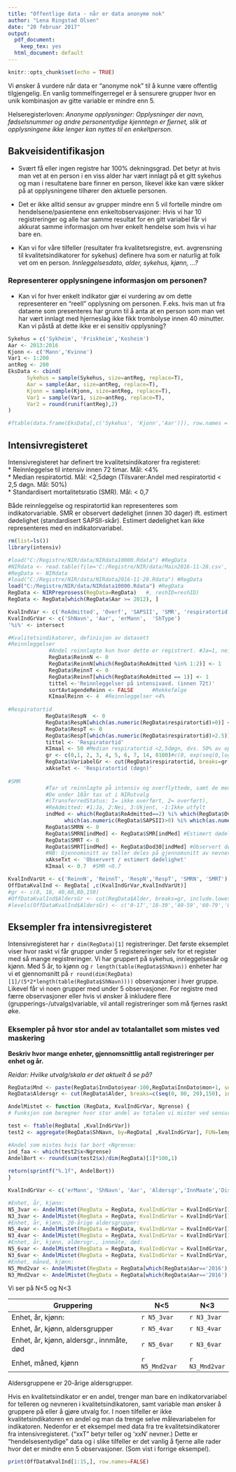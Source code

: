 ```yaml
---
title: "Offentlige data - når er data anonyme nok"
author: "Lena Ringstad Olsen"
date: "20 februar 2017"
output:
  pdf_document: 
    keep_tex: yes
  html_document: default
---
```


```r
knitr::opts_chunk$set(echo = TRUE)
```


Vi ønsker å vurdere når data er "anonyme nok" til å kunne være offentlig tilgjengelig. En vanlig tommelfingerregel er å sensurere grupper hvor en unik kombinasjon av gitte variable er mindre enn 5. 


Helseregisterloven:
*Anonyme opplysninger: Opplysninger der navn, fødselsnummer og andre personentydige kjenntegn er fjernet, slik at opplysningene ikke lenger kan nyttes til en enkeltperson.*



## Bakveisidentifikasjon
* Svært få eller ingen registre har 100% dekningsgrad. Det betyr at hvis man vet at en person i en viss alder har vært innlagt på et gitt sykehus og man i resultatene bare finner en person, likevel ikke kan være sikker på at opplysningene tilhører den aktuelle personen.


* Det er ikke alltid sensur av grupper mindre enn 5 vil fortelle mindre om hendelsene/pasientene enn enkeltobservasjoner: Hvis vi har 10 registreringer og alle har samme resultat for en gitt variabel får vi akkurat samme informasjon om hver enkelt hendelse som hvis vi har bare en. 

* Kan vi for våre tilfeller (resultater fra kvalitetsregistre, evt. avgrensning til kvalitetsindikatorer for sykehus) definere hva som er naturlig at folk vet om en person.
*Innleggelsesdato, alder, sykehus, kjønn, ...?*

### Representerer opplysningene informasjon om personen?
* Kan vi for hver enkelt indikator gjør ei vurdering av om dette representerer en "reell" opplysning om personen. F.eks. hvis man ut fra dataene som presenteres har grunn til å anta at en person som man vet har vært innlagt med hjerneslag ikke fikk trombolyse innen 40 minutter. Kan vi påstå at dette ikke er ei sensitiv opplysning?



```r
Sykehus = c('Sykheim', 'Friskheim','Kosheim')
Aar <- 2013:2016
Kjonn <- c('Mann','Kvinne')
Var1 <- 1:200
antReg <- 200
EksData <- cbind(
      Sykehus = sample(Sykehus, size=antReg, replace=T),
      Aar = sample(Aar, size=antReg, replace=T),
      Kjonn = sample(Kjonn, size=antReg, replace=T),
      Var1 = sample(Var1, size=antReg, replace=T),
      Var2 = round(runif(antReg),2)
)

#ftable(data.frame(EksData[,c('Sykehus', 'Kjonn','Aar')]), row.names = F)

```

## Intensivregisteret

Intensivregisteret har definert tre kvalitetsindikatorer fra registeret:  
* Reinnleggelse til intensiv innen 72 timar. Mål:  <4%  
* Median respiratortid. Mål: <2,5døgn (Tilsvarer:Andel med respiratortid < 2,5 døgn. Mål: 50%)  
* Standardisert mortalitetsratio (SMR). Mål: < 0,7  

Både reinnleggelse og respiratortid kan representeres som indikatorvariable. SMR er observert dødelighet (innen 30 dager) ift. estimert dødelighet (standardisert SAPSII-skår). Estimert dødelighet kan ikke representeres med en indikatorvariabel.


```r
rm(list=ls())
library(intensiv)

#load("C:/Registre/NIR/data/NIRdata10000.Rdata") #RegData
#NIRdata <- read.table(file='C:/Registre/NIR/data/Main2016-11-28.csv', header=T, sep=';',encoding = 'UTF-8')
#RegData <- NIRdata
#load("C:/Registre/NIR/data/NIRdata2016-11-28.Rdata") #RegData
load("C:/Registre/NIR/data/NIRdata10000.Rdata") #RegData
RegData <- NIRPreprosess(RegData=RegData)	#, reshID=reshID)
RegData <- RegData[which(RegData$Aar >= 2012), ]

KvalIndVar <- c('ReAdmitted', 'Overf', 'SAPSII', 'SMR', 'respiratortid')
KvalIndGrVar <- c('ShNavn', 'Aar', 'erMann',  'ShType')
'%i%' <- intersect

#Kvalitetsindikatorer, definisjon av datasett
#Reinnleggelser
             #Andel reinnlagte kun hvor dette er registrert. #Ja=1, nei=2, ukjent=9
             RegData$ReinnN <- 0
             RegData$ReinnN[which(RegData$ReAdmitted %in% 1:2)] <- 1
             RegData$ReinnT <- 0
             RegData$ReinnT[which(RegData$ReAdmitted == 1)] <- 1
             tittel <-'Reinnleggelser på intensivavd. (innen 72t)'
             sortAvtagendeReinn <- FALSE      #Rekkefølge
             KImaalReinn <- 4  #Reinnleggelser <4% 
             
#Respiratortid             
            RegData$RespN  <- 0
            RegData$RespN[which(as.numeric(RegData$respiratortid)>0)] <- 1 
            RegData$RespT <- 0  
            RegData$RespT[which(as.numeric(RegData$respiratortid)>2.5)] <- 1 
            tittel <- 'Respiratortid'
            KImaal <- 50 #Median respiratortid <2,5døgn, dvs. 50% av oppholdene under 2,5 døgn.
            gr <- c(0,1, 2, 3, 4, 5, 6, 7, 14, 0100)#c(0, exp(seq(0,log(30),length.out = 6)), 500),1)
            RegData$VariabelGr <- cut(RegData$respiratortid, breaks=gr, include.lowest=TRUE, right=FALSE)  
            xAkseTxt <- 'Respiratortid (døgn)'
 
#SMR
            #Tar ut reinnlagte på intensiv og overflyttede, samt de med SAPSII=0 (ikke scorede) 
            #De under 18år tas ut i NIRutvalg
            #(TransferredStatus: 1= ikke overført, 2= overført), 
            #ReAdmitted: #1:Ja, 2:Nei, 3:Ukjent, -1:Ikke utfylt
            indMed <- which(RegData$ReAdmitted==2) %i% which(RegData$Overf==1) %i% 
                  which(as.numeric(RegData$SAPSII)>0) %i% which(as.numeric(RegData$Alder)>=18)
            RegData$SMRN <- 0
            RegData$SMRN[indMed] <- RegData$SMR[indMed] #Estimert dødelighet
            RegData$SMRT <- 0
            RegData$SMRT[indMed] <- RegData$Dod30[indMed] #Observert dødelighet
            #NB: Gjennomsnitt av teller deles på gjennomsnitt av nevner!!
            xAkseTxt <- 'Observert / estimert dødelighet'
            KImaal <- 0.7  #SMR <0.7 

KvalIndVarUt <- c('ReinnN', 'ReinnT', 'RespN','RespT', 'SMRN', 'SMRT')
OffDataKvalInd <- RegData[ ,c(KvalIndGrVar,KvalIndVarUt)]
#gr <- c(0, 18, 40,60,80,150)		
#OffDataKvalInd$AldersGr <- cut(RegData$Alder, breaks=gr, include.lowest=TRUE, right=FALSE)	
#levels(OffDataKvalInd$AldersGr) <- c('0-17','18-39','40-59','60-79','80+')

```

## Eksempler fra intensivregisteret

Intensivregisteret har `r dim(RegData)[1]` registreringer.
Det første eksemplet viser hvor raskt vi får grupper under 5 registereringer selv for et register med så mange registreringer. Vi har gruppert på sykehus, innleggelsesår og kjønn. Med 5 år, to kjønn og `r length(table(RegData$ShNavn))` enheter har vi et gjennomsnitt på `r round(dim(RegData)[1]/(5*2*length(table(RegData$ShNavn))))` observasjoner i hver gruppe. Likevel får vi noen grupper med under 5 observasjoner. For registre med færre observasjoner eller hvis vi ønsker å inkludere flere (grupperings-/utvalgs)variable, vil antall registreringer som må fjernes raskt øke.


### Eksempler på hvor stor andel av totalantallet som mistes ved maskering

**Beskriv hvor mange enheter, gjennomsnittlig antall registreringer per enhet og år.**

*Reidar: Hvilke utvalg/skala er det aktuelt å se på? *

```r

RegData$Mnd <- paste(RegData$InnDato$year-100,RegData$InnDato$mon+1, sep='.')
RegData$Aldersgr <- cut(RegData$Alder, breaks=c(seq(0, 80, 20),150), include.lowest=TRUE, right=FALSE)	

AndelMistet <- function (RegData, KvalIndGrVar, Ngrense) {                
# Funksjon som beregner hvor stor andel av totalen vi mister ved sensurering av data.

test <- ftable(RegData[ ,KvalIndGrVar])
test2 <- aggregate(RegData$ShNavn, by=RegData[ ,KvalIndGrVar], FUN=length)

#Andel som mistes hvis tar bort <Ngrense: 
ind_faa <- which(test2$x<Ngrense) 
AndelBort <- round(sum(test2$x)/dim(RegData)[1]*100,1)
 
return(sprintf("%.1f", AndelBort))
}

KvalIndGrVar <- c('erMann', 'ShNavn', 'Aar', 'Aldersgr','InnMaate','DischargedIntensiveStatus')

#Enhet, år, kjønn:
N5_3var <- AndelMistet(RegData = RegData, KvalIndGrVar = KvalIndGrVar[1:3], Ngrense = 5)
N3_3var <- AndelMistet(RegData = RegData, KvalIndGrVar = KvalIndGrVar[1:3], Ngrense = 3)
#Enhet, år, kjønn, 20-årige aldersgrupper:
N5_4var <- AndelMistet(RegData = RegData, KvalIndGrVar = KvalIndGrVar[1:4], Ngrense = 5)
N3_4var <- AndelMistet(RegData = RegData, KvalIndGrVar = KvalIndGrVar[1:4], Ngrense = 3)
#Enhet, år, kjønn, aldersgr., innmåte, død:
N5_6var <- AndelMistet(RegData = RegData, KvalIndGrVar = KvalIndGrVar, Ngrense = 5)
N3_6var <- AndelMistet(RegData = RegData, KvalIndGrVar = KvalIndGrVar, Ngrense = 3)
#Enhet, måned, kjønn:
N5_Mnd2var <- AndelMistet(RegData = RegData[which(RegData$Aar=='2016'),], KvalIndGrVar = c('erMann', 'ShNavn', 'Mnd'), Ngrense = 5)
N3_Mnd2var <- AndelMistet(RegData = RegData[which(RegData$Aar=='2016'),], KvalIndGrVar = c('erMann', 'ShNavn', 'Mnd'), Ngrense = 3)


```
Vi ser på N<5 og N<3

Gruppering                                | N<5           | N<3
------------------------------------------|---------------|-----------  |
Enhet, år, kjønn:                         | `r N5_3var`   |  `r N3_3var`|
Enhet, år, kjønn, aldersgrupper           | `r N5_4var`   | `r N3_4var`|
Enhet, år, kjønn, aldersgr., innmåte, død | `r N5_6var`   | `r N3_6var` |
Enhet, måned, kjønn                       | `r N5_Mnd2var`| `r N3_Mnd2var` |

Aldersgruppene er 20-årige aldersgrupper.



Hvis en kvalitetsindikator er en andel, trenger man bare en indikatorvariabel for telleren og nevneren i kvalitetsindikatoren, samt variable man ønsker å gruppere på eller å gjøre utvalg for.
I noen tilfeller er ikke kvalitetsindikatoren en andel og man da trenge selve målevariabelen for indikatoren. Nedenfor er et eksempel med data fra tre kvalitetsindikatorer fra intensivregisteret. ("xxT" betyr teller og 'xxN' nevner.) Dette er "hendelsesentydige" data og i slike tilfeller er det vanlig å fjerne alle rader hvor det er mindre enn 5 observasjoner. (Som vist i forrige eksempel). 

```r
print(OffDataKvalInd[1:15,], row.names=FALSE)
```

